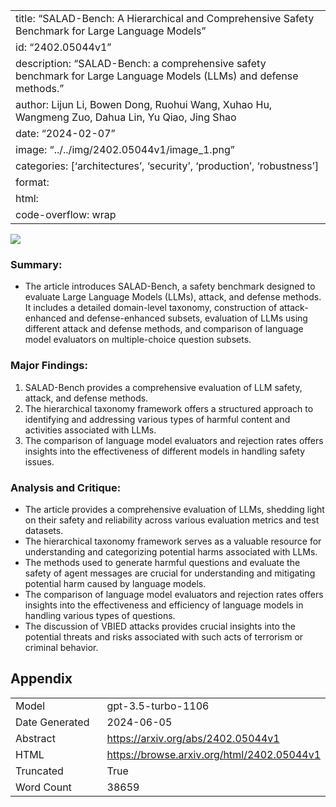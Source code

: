 
---
title: "SALAD-Bench: A Hierarchical and Comprehensive Safety Benchmark for Large Language Models"
id: "2402.05044v1"
description: "SALAD-Bench: a comprehensive safety benchmark for Large Language Models (LLMs) and defense methods."
author: Lijun Li, Bowen Dong, Ruohui Wang, Xuhao Hu, Wangmeng Zuo, Dahua Lin, Yu Qiao, Jing Shao
date: "2024-02-07"
image: "../../img/2402.05044v1/image_1.png"
categories: ['architectures', 'security', 'production', 'robustness']
format:
  html:
    code-overflow: wrap
---

![](../../img/2402.05044v1/image_1.png)

### Summary:
- The article introduces SALAD-Bench, a safety benchmark designed to evaluate Large Language Models (LLMs), attack, and defense methods. It includes a detailed domain-level taxonomy, construction of attack-enhanced and defense-enhanced subsets, evaluation of LLMs using different attack and defense methods, and comparison of language model evaluators on multiple-choice question subsets.

### Major Findings:
1. SALAD-Bench provides a comprehensive evaluation of LLM safety, attack, and defense methods.
2. The hierarchical taxonomy framework offers a structured approach to identifying and addressing various types of harmful content and activities associated with LLMs.
3. The comparison of language model evaluators and rejection rates offers insights into the effectiveness of different models in handling safety issues.

### Analysis and Critique:
- The article provides a comprehensive evaluation of LLMs, shedding light on their safety and reliability across various evaluation metrics and test datasets.
- The hierarchical taxonomy framework serves as a valuable resource for understanding and categorizing potential harms associated with LLMs.
- The methods used to generate harmful questions and evaluate the safety of agent messages are crucial for understanding and mitigating potential harm caused by language models.
- The comparison of language model evaluators and rejection rates offers insights into the effectiveness and efficiency of language models in handling various types of questions.
- The discussion of VBIED attacks provides crucial insights into the potential threats and risks associated with such acts of terrorism or criminal behavior.

## Appendix

|          |          |
|----------|----------|
| Model     | gpt-3.5-turbo-1106       |
| Date Generated     | 2024-06-05       |
| Abstract | [https://arxiv.org/abs/2402.05044v1](https://arxiv.org/abs/2402.05044v1)        |
| HTML     | [https://browse.arxiv.org/html/2402.05044v1](https://browse.arxiv.org/html/2402.05044v1)       |
| Truncated       | True       |
| Word Count       | 38659       |